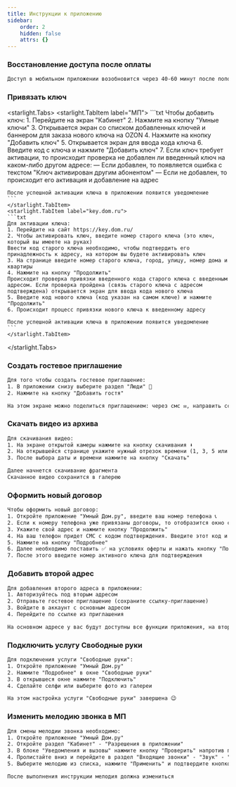 ```yaml
---
title: Инструкции к приложению
sidebar:
    order: 2
    hidden: false
    attrs: {}
---
```


### Восстановление доступа после оплаты
```txt
Доступ в мобильном приложении возобновится через 40-60 минут после пополнения счета 😉
```

### Привязать ключ
<starlight.Tabs>
    <starlight.TabItem label="МП">
    ```txt
    Чтобы добавить ключ: 
    1. Перейдите на экран "Кабинет"
    2. Нажмите на кнопку "Умные ключи"
    3. Открывается экран со списком добавленных ключей и баннером для заказа нового ключа на OZON
    4. Нажмите на кнопку "Добавить ключ"
    5. Открывается экран для ввода кода ключа
    6. Введите код с ключа и нажмите "Добавить ключ"
    7. Если ключ требует активации, то происходит проверка не добавлен ли введенный ключ на каком-либо другом адресе:
    — Если добавлен, то появляется ошибка с текстом "Ключ активирован другим абонентом"
    — Если не добавлен, то происходит его активация и добавление на адрес

    После успешной активации ключа в приложении появится уведомление
    ```
    </starlight.TabItem>
    <starlight.TabItem label="key.dom.ru">
    ```txt
    Для активации ключа: 
    1. Перейдите на сайт https://key.dom.ru/
    2. Чтобы активировать ключ, введите номер старого ключа (это ключ, который вы имеете на руках)
    Ввести код старого ключа необходимо, чтобы подтвердить его принадлежность к адресу, на котором вы будете активировать ключ
    3. На странице введите номер старого ключа, город, улицу, номер дома и квартиры
    4. Нажмите на кнопку "Продолжить"
    Происходит проверка привязки введенного кода старого ключа с введенным адресом. Если проверка пройдена (связь старого ключа с адресом подтверждена) открывается экран для ввода кода нового ключа
    5. Введите код нового ключа (код указан на самом ключе) и нажмите "Продолжить"
    6. Происходит процесс привязки нового ключа к введенному адресу

    После успешной активации ключа в приложении появится уведомление
    ```
    </starlight.TabItem>
</starlight.Tabs>

### Создать гостевое приглашение
```txt
Для того чтобы создать гостевое приглашение:
1. В приложении снизу выберите раздел "Люди" 👥
2. Нажмите на кнопку "Добавить гостя"

На этом экране можно поделиться приглашением: через смс ✉️, направить ссылку в удобный для вас мессенджер, либо просто скопировать 📎 ссылку
```

### Скачать видео из архива
```txt
Для скачивания видео:
1. На экране открытой камеры нажмите на кнопку скачивания ⬇️
2. На открывшейся странице укажите нужный отрезок времени (1, 3, 5 или 10 минут) и начало момента записи
3. После выбора даты и времени нажмите на кнопку "Скачать" 

Далее начнется скачивание фрагмента
Скачанное видео сохранится в галерею
```

### Оформить новый договор
```txt
Чтобы оформить новый договор:
1. Откройте приложение "Умный Дом.ру", введите ваш номер телефона 📞
2. Если к номеру телефона уже привязаны договоры, то отобразится окно со списком договоров. Если ни один адрес не подходит/нет активного договора, то нажмите "Новый адрес ➕" 
3. Укажите свой адрес и нажмите кнопку "Продолжить"
4. На ваш телефон придет СМС с кодом подтверждения. Введите этот код и откроется главное меню
5. Нажмите на кнопку "Подробнее"
6. Далее необходимо поставить ✅ на условиях оферты и нажать кнопку "Подключить"
7. После этого введите номер активного ключа для подтверждения
```

### Добавить второй адрес
```txt
Для добавления второго адреса в приложении: 
1. Авторизуйтесь под вторым адресом
2. Отправьте гостевое приглашение (сохраните ссылку-приглашение)
3. Войдите в аккаунт с основным адресом 
4. Перейдите по ссылке из приглашения

На основном адресе у вас будут доступны все функции приложения, на втором - всё, кроме управления пользователями и ключами
```


### Подключить услугу Свободные руки
```txt
Для подключения услуги "Свободные руки":
1. Откройте приложение "Умный Дом.ру"
2. Нажмите "Подробнее" в окне "Свободные руки"
3. В открывшеся окне нажмите "Подключить"
4. Сделайте селфи или выберите фото из галереи

На этом настройка услуги "Свободные руки" завершена 😉
```

### Изменить мелодию звонка в МП
```txt
Для смены мелодии звонка необходимо:
1. Откройте приложение "Умный Дом.ру"
2. Откройте раздел "Кабинет" - "Разрешения в приложении"
3. В блоке "Уведомления и вызовы" нажмите кнопку "Проверить" напротив пункта "Разрешите получать уведомления от приложения"
4. Пролистайте вниз и перейдите в раздел "Входящие звонки" - "Звук" - "Предустановленные мелодии"
5. Выберите мелодию из списка, нажмите "Применить" и подтвердите кнопкой "ОК"

После выполнения инструкции мелодия должна измениться
```